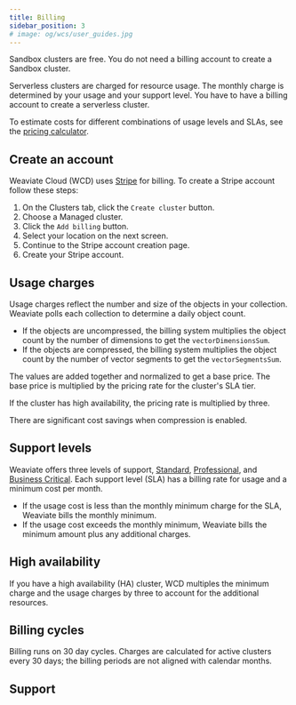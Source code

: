 ```yaml
---
title: Billing
sidebar_position: 3
# image: og/wcs/user_guides.jpg
---
```


Sandbox clusters are free. You do not need a billing account to create a Sandbox cluster.

Serverless clusters are charged for resource usage. The monthly charge is determined by your usage and your support level. You have to have a billing account to create a serverless cluster.

To estimate costs for different combinations of usage levels and SLAs, see the [pricing calculator](https://weaviate.io/services/serverless).

## Create an account

Weaviate Cloud (WCD) uses [Stripe](https://stripe.com/) for billing. To create a Stripe account follow these steps:

1. On the Clusters tab, click the `Create cluster` button.
1. Choose a Managed cluster.
1. Click the `Add billing` button.<br/>
1. Select your location on the next screen.
1. Continue to the Stripe account creation page.<br/>
1. Create your Stripe account.

## Usage charges

Usage charges reflect the number and size of the objects in your collection. Weaviate polls each collection to determine a daily object count.

- If the objects are uncompressed, the billing system multiplies the object count by the number of dimensions to get the `vectorDimensionsSum`.
- If the objects are compressed, the billing system multiplies the object count by the number of vector segments to get the `vectorSegmentsSum`.

The values are added together and normalized to get a base price. The base price is multiplied by the pricing rate for the cluster's SLA tier.

If the cluster has high availability, the pricing rate is multiplied by three.

There are significant cost savings when compression is enabled.

## Support levels

Weaviate offers three levels of support, [Standard](/developers/wcs/platform/support-levels#standard-support), [Professional](/developers/wcs/platform/support-levels#professional-support), and [Business Critical](/developers/wcs/platform/support-levels#business-critical-support). Each support level (SLA) has a billing rate for usage and a minimum cost per month.

- If the usage cost is less than the monthly minimum charge for the SLA, Weaviate bills the monthly minimum.
- If the usage cost exceeds the monthly minimum, Weaviate bills the minimum amount plus any additional charges.

## High availability

If you have a high availability (HA) cluster, WCD multiples the minimum charge and the usage charges by three to account for the additional resources.

## Billing cycles

Billing runs on 30 day cycles. Charges are calculated for active clusters every 30 days; the billing periods are not aligned with calendar months.

## Support


<SupportAndTrouble />
